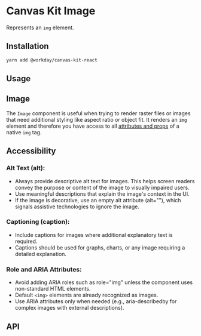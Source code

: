 

<Meta title="Images and Icons/Image" />

# Canvas Kit Image

Represents an `img` element.

## Installation

```sh
yarn add @workday/canvas-kit-react
```

## Usage

## Image

The `Image` component is useful when trying to render raster files or images that need additional styling like aspect ratio or object fit. It renders an `img` element and therefore you have access to all [attributes and props](https://developer.mozilla.org/en-US/docs/Web/HTML/Element/img) of a native `img` tag.

<ExampleCodeBlock code={Basic} />

## Accessibility

### Alt Text (alt):
- Always provide descriptive alt text for images. This helps screen readers convey the purpose or content of the image to visually impaired users.
- Use meaningful descriptions that explain the image's context in the UI.
- If the image is decorative, use an empty alt attribute (alt=""), which signals assistive technologies to ignore the image.

### Captioning (caption):

- Include captions for images where additional explanatory text is required.
- Captions should be used for graphs, charts, or any image requiring a detailed explanation.

### Role and ARIA Attributes:

- Avoid adding ARIA roles such as role="img" unless the component uses non-standard HTML elements.
- Default `<img>` elements are already recognized as images.
- Use ARIA attributes only when needed (e.g., aria-describedby for complex images with external descriptions).

## API

<SymbolDoc name="Image" fileName="/react/" />


